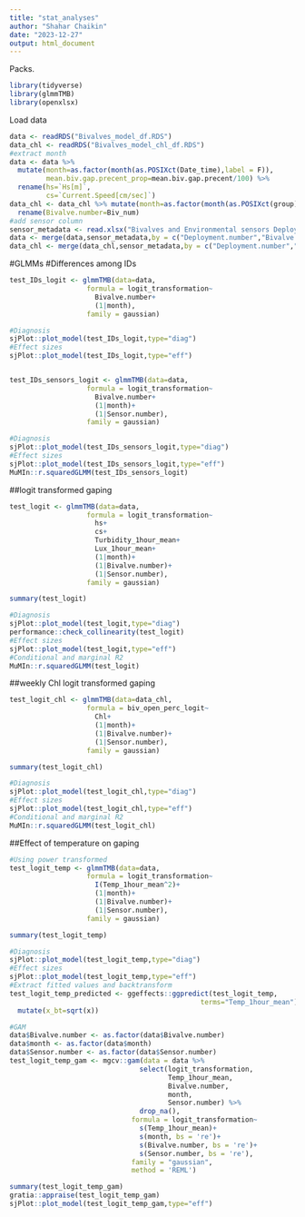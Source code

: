 ```yaml
---
title: "stat_analyses"
author: "Shahar Chaikin"
date: "2023-12-27"
output: html_document
---
```


Packs.
```r
library(tidyverse)
library(glmmTMB)
library(openxlsx)
```

Load data
```r
data <- readRDS("Bivalves_model_df.RDS")
data_chl <- readRDS("Bivalves_model_chl_df.RDS")
#extract month
data <- data %>% 
  mutate(month=as.factor(month(as.POSIXct(Date_time),label = F)),
         mean.biv.gap.precent_prop=mean.biv.gap.precent/100) %>% 
  rename(hs=`Hs[m]`,
         cs=`Current.Speed[cm/sec]`)
data_chl <- data_chl %>% mutate(month=as.factor(month(as.POSIXct(group),label = F))) %>% 
  rename(Bivalve.number=Biv_num)
#add sensor column
sensor_metadata <- read.xlsx("Bivalves and Environmental sensors Deploymnet Table.xlsx",sheet = "Sensors_Metadata")
data <- merge(data,sensor_metadata,by = c("Deployment.number","Bivalve.number"),all.x = T)
data_chl <- merge(data_chl,sensor_metadata,by = c("Deployment.number","Bivalve.number"),all.x = T)
```

#GLMMs
#Differences among IDs
```r
test_IDs_logit <- glmmTMB(data=data,
                   formula = logit_transformation~
                     Bivalve.number+
                     (1|month),
                   family = gaussian)

#Diagnosis
sjPlot::plot_model(test_IDs_logit,type="diag")
#Effect sizes
sjPlot::plot_model(test_IDs_logit,type="eff")


test_IDs_sensors_logit <- glmmTMB(data=data,
                   formula = logit_transformation~
                     Bivalve.number+
                     (1|month)+
                     (1|Sensor.number),
                   family = gaussian)

#Diagnosis
sjPlot::plot_model(test_IDs_sensors_logit,type="diag")
#Effect sizes
sjPlot::plot_model(test_IDs_sensors_logit,type="eff")
MuMIn::r.squaredGLMM(test_IDs_sensors_logit)

```

##logit transformed gaping
```r
test_logit <- glmmTMB(data=data,
                   formula = logit_transformation~
                     hs+
                     cs+
                     Turbidity_1hour_mean+
                     Lux_1hour_mean+
                     (1|month)+
                     (1|Bivalve.number)+
                     (1|Sensor.number),
                   family = gaussian)

summary(test_logit)

#Diagnosis
sjPlot::plot_model(test_logit,type="diag")
performance::check_collinearity(test_logit)
#Effect sizes
sjPlot::plot_model(test_logit,type="eff")
#Conditional and marginal R2
MuMIn::r.squaredGLMM(test_logit)
```

##weekly Chl logit transformed gaping
```r
test_logit_chl <- glmmTMB(data=data_chl,
                   formula = biv_open_perc_logit~
                     Chl+
                     (1|month)+
                     (1|Bivalve.number)+
                     (1|Sensor.number),
                   family = gaussian)

summary(test_logit_chl)

#Diagnosis
sjPlot::plot_model(test_logit_chl,type="diag")
#Effect sizes
sjPlot::plot_model(test_logit_chl,type="eff")
#Conditional and marginal R2
MuMIn::r.squaredGLMM(test_logit_chl)
```

##Effect of temperature on gaping
```r
#Using power transformed
test_logit_temp <- glmmTMB(data=data,
                   formula = logit_transformation~
                     I(Temp_1hour_mean^2)+
                     (1|month)+
                     (1|Bivalve.number)+
                     (1|Sensor.number),
                   family = gaussian)

summary(test_logit_temp)

#Diagnosis
sjPlot::plot_model(test_logit_temp,type="diag")
#Effect sizes
sjPlot::plot_model(test_logit_temp,type="eff")
#Extract fitted values and backtransform
test_logit_temp_predicted <- ggeffects::ggpredict(test_logit_temp,
                                               terms="Temp_1hour_mean") %>% 
  mutate(x_bt=sqrt(x))

#GAM
data$Bivalve.number <- as.factor(data$Bivalve.number)
data$month <- as.factor(data$month)
data$Sensor.number <- as.factor(data$Sensor.number)
test_logit_temp_gam <- mgcv::gam(data = data %>% 
                                select(logit_transformation,
                                       Temp_1hour_mean,
                                       Bivalve.number,
                                       month,
                                       Sensor.number) %>% 
                                drop_na(),
                              formula = logit_transformation~
                                s(Temp_1hour_mean)+
                                s(month, bs = 're')+
                                s(Bivalve.number, bs = 're')+
                                s(Sensor.number, bs = 're'),
                              family = "gaussian",
                              method = 'REML')

summary(test_logit_temp_gam)
gratia::appraise(test_logit_temp_gam)
sjPlot::plot_model(test_logit_temp_gam,type="eff")
```

